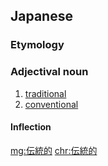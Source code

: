 ==Japanese==
{{ja-kanjitab|でん|とう|てき|yomi=o}}

===Etymology===
{{suffix|伝統|的|lang=ja|sort=てんとうてき}}

===Adjectival noun===
{{ja-adj|infl=na|でんとうてき}}

# [[traditional]]
# [[conventional]]

====Inflection====
{{ja-na|でんとうてき}}

[[mg:伝統的]]
[[chr:伝統的]]